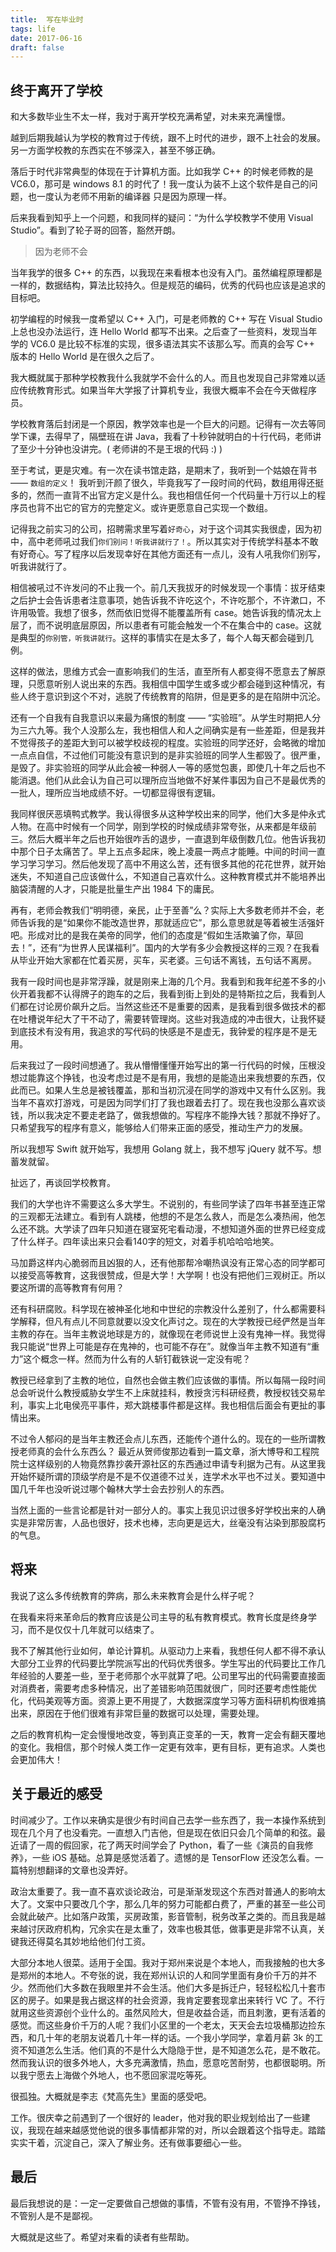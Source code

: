 ```yaml
---
title:  写在毕业时
tags: life
date: 2017-06-16
draft: false
---
```


## 终于离开了学校

和大多数毕业生不太一样，我对于离开学校充满希望，对未来充满憧憬。 

越到后期我越认为学校的教育过于传统，跟不上时代的进步，跟不上社会的发展。另一方面学校教的东西实在不够深入，甚至不够正确。

落后于时代非常典型的体现在于计算机方面。比如我学 C++ 的时候老师教的是 VC6.0，那可是 windows 8.1 的时代了！我一度认为装不上这个软件是自己的问题，也一度认为老师不用新的编译器 只是因为原理一样。

后来我看到知乎上一个问题，和我同样的疑问：“为什么学校教学不使用 Visual Studio”。看到了轮子哥的回答，豁然开朗。

> 因为老师不会

当年我学的很多 C++ 的东西，以我现在来看根本也没有入门。虽然编程原理都是一样的，数据结构，算法比较持久。但是规范的编码，优秀的代码也应该是追求的目标吧。

初学编程的时候我一度希望以 C++ 入门，可是老师教的 C++ 写在 Visual Studio 上总也没办法运行，连 Hello World 都写不出来。之后查了一些资料，发现当年学的 VC6.0 是比较不标准的实现，很多语法其实不该那么写。而真的会写 C++ 版本的 Hello World 是在很久之后了。

我大概就属于那种学校教我什么我就学不会什么的人。而且也发现自己非常难以适应传统教育形式。如果当年大学报了计算机专业，我很大概率不会在今天做程序员。

学校教育落后封闭是一个原因，教学效率也是一个巨大的问题。记得有一次去等同学下课，去得早了，隔壁班在讲 Java，我看了十秒钟就明白的十行代码，老师讲了至少十分钟也没讲完。( 老师讲的不是王垠的代码 :) )

至于考试，更是灾难。有一次在读书馆走路，是期末了，我听到一个姑娘在背书 —— `数组的定义`！ 我听到汗颜了很久，毕竟我写了一段时间的代码，数组用得还挺多的，然而一直背不出官方定义是什么。我也相信任何一个代码量十万行以上的程序员也背不出它的官方的完整定义。或许更愿意自己实现一个数组。

记得我之前实习的公司，招聘需求里写着`好奇心`，对于这个词其实我很虚，因为初中，高中老师吼过我们`你们别问！听我讲就行了！`。所以其实对于传统学科基本不敢有好奇心。写了程序以后发现幸好在其他方面还有一点儿，没有人吼我你们别写，听我讲就行了。

相信被吼过不许发问的不止我一个。前几天我拔牙的时候发现一个事情：拔牙结束之后护士会告诉患者注意事项，她告诉我不许吃这个，不许吃那个，不许漱口，不许用吸管。我想了很多，然而依旧觉得不能覆盖所有 case。她告诉我的情况太上层了，而不说明底层原因，所以患者有可能会触发一个不在集合中的 case。这就是典型的`你别管，听我讲就行`。这样的事情实在是太多了，每个人每天都会碰到几例。

这样的做法，思维方式会一直影响我们的生活，直至所有人都变得不愿意去了解原理，只愿意听别人说出来的东西。我相信中国学生或多或少都会碰到这种情况，有些人终于意识到这个不对，逃脱了传统教育的陷阱，但是更多的是在陷阱中沉沦。

还有一个自我有自我意识以来最为痛恨的制度 —— “实验班”。从学生时期把人分为三六九等。我个人没那么左，我也相信人和人之间确实是有一些差距，但是我并不觉得孩子的差距大到可以被学校歧视的程度。实验班的同学还好，会略微的增加一点点自信，不过他们可能没有意识到的是非实验班的同学人生都毁了。很严重，是毁了。非实验班的同学从此会被一种弱人一等的感觉包裹，即使几十年之后也不能消退。他们从此会认为自己可以理所应当地做不好某件事因为自己不是最优秀的一批人，理所应当地成绩不好。一切都显得很有逻辑。

我同样很厌恶填鸭式教学。我认得很多从这种学校出来的同学，他们大多是仲永式人物。在高中时候有一个同学，刚到学校的时候成绩非常夸张，从来都是年级前三。然后大概半年之后也开始很咋舌的退步，一直退到年级倒数几位。他告诉我初中那个日子太痛苦了。早上五点多起床，晚上凌晨一两点才能睡。中间的时间一直学习学习学习。然后他发现了高中不用这么苦，还有很多其他的花花世界，就开始迷失，不知道自己应该做什么，不知道自己喜欢什么。这种教育模式并不能培养出脑袋清醒的人才，只能是批量生产出 1984 下的庸民。

再有，老师会教我们“明明德，亲民，止于至善”么？实际上大多数老师并不会，老师告诉我的是“如果你不能改造世界，那就适应它”，那么意思就是等着被生活强奸吧。形成对比的是我在美帝的同学，他们的态度是“假如生活欺骗了你，草回去！”，还有“为世界人民谋福利”。国内的大学有多少会教授这样的三观？在我看从毕业开始大家都在忙着买房，买车，买老婆。三句话不离钱，五句话不离房。

我有一段时间也是非常浮躁，就是刚来上海的几个月。我看到和我年纪差不多的小伙开着我都不认得牌子的跑车的之后，我看到街上到处的是特斯拉之后，我看到人们都在讨论房价飙升之后。当然这些还不是重要的因素，是我看到很多做技术的都在吐槽说年纪大了干不动了，需要转管理岗。这些对我造成的冲击很大，让我怀疑到底技术有没有用，我追求的写代码的快感是不是虚无，我钟爱的程序是不是无用。

后来我过了一段时间想通了。我从懵懵懂懂开始写出的第一行代码的时候，压根没想过能靠这个挣钱，也没考虑过是不是有用，我想的是能造出来我想要的东西，仅此而已。如果人生总是被钱覆盖，那和当初沉浸在同学的游戏中又有什么区别。我当年不喜欢打游戏，可是因为同学们打了我也跟着去打了。现在我也没那么喜欢谈钱，所以我决定不要走老路了，做我想做的。写程序不能挣大钱？那就不挣好了。只希望我写的程序有意义，能够给人们带来正面的感受，推动生产力的发展。

所以我想写 Swift 就开始写，我想用 Golang 就上，我不想写 jQuery 就不写。想蓄发就留。

扯远了，再谈回学校教育。

我们的大学也许不需要这么多大学生。不说别的，有些同学读了四年书甚至连正常的三观都无法建立。看到有人跳楼，他想的不是怎么救人，而是怎么凑热闹，他怎么还不跳。大学读了四年只知道在寝室死宅看动漫，不想知道外面的世界已经变成了什么样子。四年读出来只会看140字的短文，对着手机哈哈哈地笑。

马加爵这样内心脆弱而且凶狠的人，还有他那帮冷嘲热讽没有正常心态的同学都可以接受高等教育，这我很赞成，但是大学！大学啊！也没有把他们三观树正。所以要这所谓的高等教育有何用？

还有科研腐败。科学现在被神圣化地和中世纪的宗教没什么差别了，什么都需要科学解释，但凡有点儿不同意就要以没文化声讨之。现在的大学教授已经俨然是当年主教的存在。当年主教说地球是方的，就像现在老师说世上没有鬼神一样。我觉得我只能说“世界上可能是存在鬼神的，也可能不存在”。就像当年主教不知道有“重力”这个概念一样。然而为什么有的人斩钉截铁说一定没有呢？

教授已经拿到了主教的地位，自然也会做主教们应该做的事情。所以每隔一段时间总会听说什么教授威胁女学生不上床就挂科，教授贪污科研经费，教授权钱交易牟利，事实上北电侯亮平事件，郑大跳楼事件都是这样。我也相信后面会有更扯的事情出来。

不过令人郁闷的是当年主教还会点儿东西，还能传个道什么的。现在的一些所谓教授老师真的会什么东西么？ 最近从贺师俊那边看到一篇文章，浙大博导和工程院院士这样级别的人物竟然靠抄袭开源社区的东西通过申请专利据为己有。从这里我开始怀疑所谓的顶级学府是不是不仅道德不过关，连学术水平也不过关。要知道中国几千年也没听说过哪个翰林大学士会去抄别人的东西。

当然上面的一些言论都是针对一部分人的。事实上我见识过很多好学校出来的人确实是非常厉害，人品也很好，技术也棒，志向更是远大，丝毫没有沾染到那股腐朽的气息。

## 将来

我说了这么多传统教育的弊病，那么未来教育会是什么样子呢？

在我看来将来革命后的教育应该是公司主导的私有教育模式。教育长度是终身学习，而不是仅仅十几年就可以结束了。

我不了解其他行业如何，单论计算机。从驱动力上来看，我想任何人都不得不承认大部分工业界的代码要比学院派写出的代码优秀很多。学生写出的代码要比工作几年经验的人要差一些，至于老师那个水平就算了吧。公司里写出的代码需要直接面对消费者，需要考虑多种情况，出了差错影响范围就很广，同时还要考虑性能优化，代码美观等方面。资源上更不用提了，大数据深度学习等方面科研机构很难搞出来，原因在于他们很难有非常巨量的数据可以处理，需要处理。

之后的教育机构一定会慢慢地改变，等到真正变革的一天，教育一定会有翻天覆地的变化。我相信，那个时候人类工作一定更有效率，更有目标，更有追求。人类也会更加伟大！

## 关于最近的感受

时间减少了。工作以来确实是很少有时间自己去学一些东西了，我一本操作系统到现在几个月了也没看完。一直想入门吉他，但是现在依旧只会几个简单的和弦。最近请了一周的假回家，花了两天时间学会了 Python，看了一些《演员的自我修养》，一些 iOS 基础。总算是感觉活着了。遗憾的是 TensorFlow 还没怎么看。一篇特别想翻译的文章也没弄好。

政治太重要了。我一直不喜欢谈论政治，可是渐渐发现这个东西对普通人的影响太大了。文案中只要改几个字，那么几年的努力可能都白费了，严重的甚至一些公司会就此破产。比如落户政策，买房政策，影音管制，税务改革之类的。而且我是越来越讨厌政府机构，冗余实在是太重了，效率也极其低，做事更是非常不认真，关键我还得莫名其妙地给他们付工资。

大部分本地人很菜。适用于全国。我对于郑州来说是个本地人，而我接触的也大多是郑州的本地人。不夸张的说，我在郑州认识的人和同学里面有身价千万的并不少。然而他们大多数在我眼里并不会生活。他们大多是拆迁户，轻轻松松几十套市区的房子。如果是我占据这样的社会资源，我肯定要套现拿出来转行 VC 了。不行就用这些资源创个业什么的。虽然风险大，但是收益合适，而且刺激，更有活着的感觉。而这些身价千万的人呢？我们小区里的一个老太，天天会去垃圾桶那边捡东西，和几十年的老朋友说着几十年一样的话。一个我小学同学，拿着月薪 3k 的工资不知道怎么生活。他们真的不是什么大隐隐于世，是不知道怎么花，是不敢花。然而我认识的很多外地人，大多充满激情，热血，愿意吃苦耐劳，也都很聪明。所以我宁愿去上海做个外地人，也不愿回家混吃等死。

很孤独。大概就是李志《梵高先生》里面的感受吧。

工作。很庆幸之前遇到了一个很好的 leader，他对我的职业规划给出了一些建议，我现在越来越感觉他说的很多事情都非常的对，所以会跟着这个指导走。踏踏实实干着，沉淀自己，深入了解业务。还有做事要细心一些。

## 最后

最后我想说的是：一定一定要做自己想做的事情，不管有没有用，不管挣不挣钱，不管别人是不是鄙视。

大概就是这些了。希望对来看的读者有些帮助。
